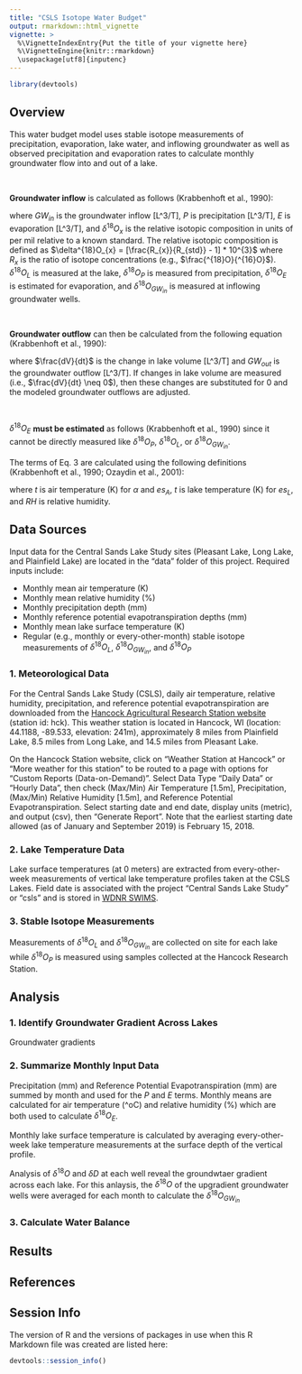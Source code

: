 ```yaml
---
title: "CSLS Isotope Water Budget"
output: rmarkdown::html_vignette
vignette: >
  %\VignetteIndexEntry{Put the title of your vignette here}
  %\VignetteEngine{knitr::rmarkdown}
  \usepackage[utf8]{inputenc}
---
```


```r
library(devtools)
```

## Overview
This water budget model uses stable isotope measurements of precipitation, evaporation, lake water, and inflowing groundwater as well as observed precipitation and evaporation rates to calculate monthly groundwater flow into and out of a lake.

<br>

**Groundwater inflow** is calculated as follows (Krabbenhoft et al., 1990):

\begin{align}
\tag{1}
GW_{in} = \frac{P*(\delta^{18}O_{L} - \delta^{18}O_{P}) + E*(\delta^{18}O_{E} - \delta^{18}O_{L})}{\delta^{18}O_{GW_{in}} - \delta^{18}O_{L}}
\end{align}

where $GW_{in}$ is the groundwater inflow [L^3/T], $P$ is precipitation [L^3/T], $E$ is evaporation [L^3/T], and $\delta^{18}O_{x}$ is the relative isotopic composition in units of per mil relative to a known standard. The relative isotopic composition is defined as $\delta^{18}O_{x} = [\frac{R_{x}}{R_{std}} - 1] * 10^{3}$ where $R_{x}$ is the ratio of isotope concentrations (e.g., $\frac{^{18}O}{^{16}O}$). $\delta^{18}O_{L}$ is measured at the lake, $\delta^{18}O_{P}$ is measured from precipitation, $\delta^{18}O_{E}$ is estimated for evaporation, and $\delta^{18}O_{GW_{in}}$ is measured at inflowing groundwater wells.

<br>

**Groundwater outflow** can then be calculated from the following equation (Krabbenhoft et al., 1990):

\begin{align}
\tag{2}
\frac{dV}{dt} = 0 = GW_{in} + P - GW_{out} - E
\end{align}

where $\frac{dV}{dt}$ is the change in lake volume [L^3/T] and $GW_{out}$ is the groundwater outflow [L^3/T]. If changes in lake volume are measured (i.e., $\frac{dV}{dt} \neq 0$), then these changes are substituted for 0 and the modeled groundwater outflows are adjusted.

<br>

$\delta^{18}O_{E}$ **must be estimated** as follows (Krabbenhoft et al., 1990) since it cannot be directly measured like $\delta^{18}O_{P}$, $\delta^{18}O_{L}$, or $\delta^{18}O_{GW_{in}}$.

\begin{align}
\tag{3}
\delta^{18}O_{E} = \frac{\alpha * \delta^{18}O_{L} - h*\delta^{18}O_{A} - \epsilon}{1 - h +10^{-3}\Delta \epsilon}
\end{align}

The terms of Eq. 3 are calculated using the following definitions (Krabbenhoft et al., 1990; Ozaydin et al., 2001):

\begin{align}
\tag{4}
\alpha &= \frac{-2.0667 - \frac{415.6}{t} + (\frac{1137}{t^2})*10^3}{1000} \\
\tag{5}
h &= RH*\frac{es_{A}}{es_{L}} \\
\tag{6}
es &= \frac{1321.7e^{\frac{17.27t}{237}+t}}{273+t} \\
\tag{7}
\delta^{18}O_{A} &= \frac{\delta^{18}O_{P}}{\alpha} - (1 - \frac{1}{\alpha}) \\
\tag{8}
\epsilon &= 1000(1 - \alpha) + \Delta \epsilon \\
\tag{9}
\Delta \epsilon &= 14.3*(1 - h)
\end{align}

where $t$ is air temperature (K) for $\alpha$ and $es_{A}$, $t$ is lake temperature (K) for $es_{L}$, and $RH$ is relative humidity.

## Data Sources
Input data for the Central Sands Lake Study sites (Pleasant Lake, Long Lake, and Plainfield Lake) are located in the "data" folder of this project. Required inputs include:

* Monthly mean air temperature (K)
* Monthly mean relative humidity (%)
* Monthly precipitation depth (mm)
* Monthly reference potential evapotranspiration depths (mm)
* Monthly mean lake surface temperature (K)
* Regular (e.g., monthly or every-other-month) stable isotope measurements of $\delta^{18}O_{L}$, $\delta^{18}O_{GW_{in}}$, and $\delta^{18}O_{P}$

### 1. Meteorological Data
For the Central Sands Lake Study (CSLS), daily air temperature, relative humidity, precipitation, and reference potential evapotranspiration are downloaded from the [Hancock Agricultural Research Station website](https://enviroweather.msu.edu/weather.php?stn=hck) (station id: hck). This weather station is located in Hancock, WI (location: 44.1188, -89.533, elevation: 241m), approximately 8 miles from Plainfield Lake, 8.5 miles from Long Lake, and 14.5 miles from Pleasant Lake.

On the Hancock Station website, click on "Weather Station at Hancock" or "More weather for this station" to be routed to a page with options for "Custom Reports (Data-on-Demand)". Select Data Type "Daily Data" or "Hourly Data", then check (Max/Min) Air Temperature [1.5m], Precipitation, (Max/Min) Relative Humidity [1.5m], and Reference Potential Evapotranspiration. Select starting date and end date, display units (metric), and output (csv), then "Generate Report". Note that the earliest starting date allowed (as of January and September 2019) is February 15, 2018.

### 2. Lake Temperature Data
Lake surface temperatures (at 0 meters) are extracted from every-other-week measurements of vertical lake temperature profiles taken at the CSLS Lakes. Field date is associated with the project "Central Sands Lake Study" or "csls" and is stored in [WDNR SWIMS](https://dnr.wi.gov/topic/surfacewater/swims/).

### 3. Stable Isotope Measurements
Measurements of $\delta^{18}O_{L}$ and $\delta^{18}O_{GW_{in}}$ are collected on site for each lake while $\delta^{18}O_{P}$ is measured using samples collected at the Hancock Research Station.

## Analysis
### 1. Identify Groundwater Gradient Across Lakes
Groundwater gradients 

### 2. Summarize Monthly Input Data
Precipitation (mm) and Reference Potential Evapotranspiration (mm) are summed by month and used for the $P$ and $E$ terms. Monthly means are calculated for air temperature (^oC) and relative humidity (%) which are both used to calculate $\delta^{18}O_{E}$.

Monthly lake surface temperature is calculated by averaging every-other-week lake temperature measurements at the surface depth of the vertical profile.

Analysis of $\delta^{18}O$ and $\delta D$ at each well reveal the groundwtaer gradient across each lake. For this anlaysis, the $\delta^{18}O$ of the upgradient groundwater wells were averaged for each month to calculate the $\delta^{18}O_{GW_{in}}$

### 3. Calculate Water Balance

## Results

## References

## Session Info

The version of R and the versions of packages in use when this R Markdown file was created are listed here:

```r
devtools::session_info()
```
